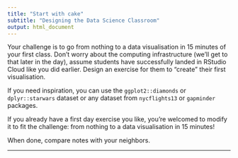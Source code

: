 ```yaml
---
title: "Start with cake"
subtitle: "Designing the Data Science Classroom"
output: html_document
---
```

  
Your challenge is to go from nothing to a data visualisation in 15 minutes of your first class. Don't worry about the computing infrastructure (we'll get to that later in the day), assume students have successfully landed in RStudio Cloud like you did earlier. Design an exercise for them to "create" their first visualisation.

If you need inspiration, you can use the `ggplot2::diamonds` or `dplyr::starwars` dataset or any dataset from `nycflights13` or `gapminder` packages.

If you already have a first day exercise you like, you're welcomed to modify it to fit the challenge: from nothing to a data visualisation in 15 minutes!

When done, compare notes with your neighbors. 

---

